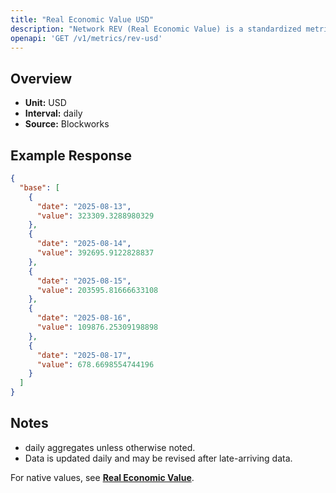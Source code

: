 ```yaml
---
title: "Real Economic Value USD"
description: "Network REV (Real Economic Value) is a standardized metric that tracks blockchain value accrual generated by user activity. REV consists of both in-protocol transaction fees and out-of-protocol tips that users pay for transaction execution, so it measures the monetary demand to transact onchain."
openapi: 'GET /v1/metrics/rev-usd'
---
```


## Overview

- **Unit:** USD
- **Interval:** daily
- **Source:** Blockworks

## Example Response

```json
{
  "base": [
    {
      "date": "2025-08-13",
      "value": 323309.3288980329
    },
    {
      "date": "2025-08-14",
      "value": 392695.9122828837
    },
    {
      "date": "2025-08-15",
      "value": 203595.81666633108
    },
    {
      "date": "2025-08-16",
      "value": 109876.25309198898
    },
    {
      "date": "2025-08-17",
      "value": 678.6698554744196
    }
  ]
}
```

## Notes
- daily aggregates unless otherwise noted.
- Data is updated daily and may be revised after late-arriving data.


<Note>For native values, see **[Real Economic Value](./rev)**.</Note>